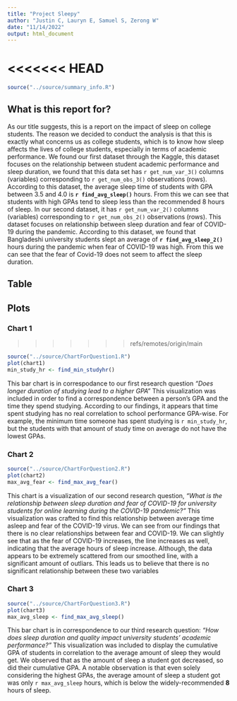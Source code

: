 ```yaml
---
title: "Project Sleepy"
author: "Justin C, Lauryn E, Samuel S, Zerong W"
date: "11/14/2022"
output: html_document
---
```


<<<<<<< HEAD
=======
```r
source("../source/summary_info.R")
```
## What is this report for?

As our title suggests, this is a report on the impact of sleep on college students. The reason we decided to conduct the analysis is that this is exactly what concerns us as college students, which is to know how sleep affects the lives of college students, especially in terms of academic performance. We found our first dataset through the Kaggle, this dataset focuses on the relationship between student academic performance and sleep duration, we found that this data set has `r get_num_var_3()` columns (variables) corresponding to `r get_num_obs_3()` observations (rows). According to this dataset, the average sleep time of students with GPA between 3.5 and 4.0 is **`r find_avg_sleep()`** hours. From this we can see that students with high GPAs tend to sleep less than the recommended 8 hours of sleep. In our second dataset, it has `r get_num_var_2()` columns (variables) corresponding to `r get_num_obs_2()` observations (rows). This dataset focuses on relationship between sleep duration and fear of COVID-19 during the pandemic. According to this dataset, we found that Bangladeshi university students slept an average of **`r find_avg_sleep_2()`** hours during the pandemic when fear of COVID-19 was high. From this we can see that the fear of Covid-19 does not seem to affect the sleep duration.

## Table


## Plots
### Chart 1
>>>>>>> refs/remotes/origin/main
```r
source("../source/ChartForQuestion1.R")
plot(chart1)
min_study_hr <- find_min_studyhr()
```

This bar chart is in correspodance to our first research question *"Does longer duration of studying lead to a higher GPA"* This visualization was included in order to find a correspondence between a person's GPA and the time they spend studying. According to our findings, it appears that time spent studying has no real correlation to school performance GPA-wise. For example, the minimum time someone has spent studying is `r min_study_hr`, but the students with that amount of study time on average do not have the lowest GPAs.

### Chart 2
```r
source("../source/ChartForQuestion2.R")
plot(chart2)
max_avg_fear <- find_max_avg_fear()
```
This chart is a visualization of our second research question, *"What is the relationship between sleep duration and fear of COVID-19 for university students for online learning during the COVID-19 pandemic?"* This visualization was crafted to find this relationship between average time asleep and fear of the COVID-19 virus. We can see from our findings that there is no clear relationships between fear and COVID-19. We can slightly see that as the fear of COVID-19 increases, the line increases as well, indicating that the average hours of sleep increase. Although, the data appears to be extremely scattered from our smoothed line, with a significant amount of outliars. This leads us to believe that there is no significant relationship between these two variables

### Chart 3
```r
source("../source/ChartForQuestion3.R")
plot(chart3)
max_avg_sleep <- find_max_avg_sleep()
```

This bar chart is in correspondence to our third research question: *"How does sleep duration and quality impact university students’ academic performance?"* This visualization was included to display the cumulative GPA of students in correlation to the average amount of sleep they would get. We observed that as the amount of sleep a student got decreased, so did their cumulative GPA. A notable observation is that even solely considering the highest GPAs, the average amount of sleep a student got was only `r max_avg_sleep` hours, which is below the widely-recommended **8** hours of sleep.